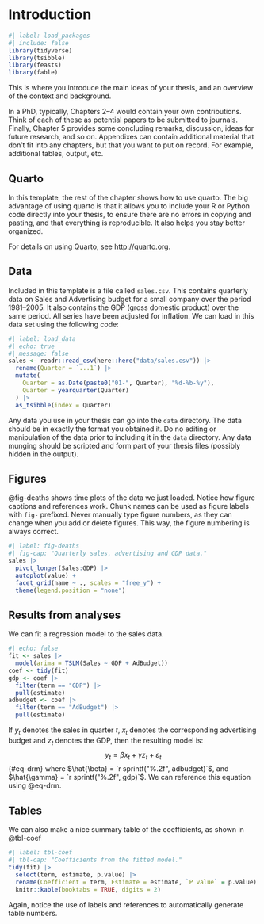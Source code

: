 # Introduction {#sec-intro}

```r
#| label: load_packages
#| include: false
library(tidyverse)
library(tsibble)
library(feasts)
library(fable)
```

This is where you introduce the main ideas of your thesis, and an overview of the context and background.

In a PhD, typically, Chapters 2--4 would contain your own contributions. Think of each of these as potential papers to be submitted to journals. Finally, Chapter 5 provides some concluding remarks, discussion, ideas for future research, and so on. Appendixes can contain additional material that don't fit into any chapters, but that you want to put on record. For example, additional tables, output, etc.

## Quarto

In this template, the rest of the chapter shows how to use quarto. The big advantage of using quarto is that it allows you to include your R or Python code directly into your thesis, to ensure there are no errors in copying and pasting, and that everything is reproducible. It also helps you stay better organized.

For details on using Quarto, see <http://quarto.org>.

## Data

Included in this template is a file called `sales.csv`. This contains quarterly data on Sales and Advertising budget for a small company over the period 1981--2005. It also contains the GDP (gross domestic product) over the same period. All series have been adjusted for inflation. We can load in this data set using the following code:

```r
#| label: load_data
#| echo: true
#| message: false
sales <- readr::read_csv(here::here("data/sales.csv")) |>
  rename(Quarter = `...1`) |>
  mutate(
    Quarter = as.Date(paste0("01-", Quarter), "%d-%b-%y"),
    Quarter = yearquarter(Quarter)
  ) |>
  as_tsibble(index = Quarter)
```

Any data you use in your thesis can go into the `data` directory. The data should be in exactly the format you obtained it. Do no editing or manipulation of the data prior to including it in the `data` directory. Any data munging should be scripted and form part of your thesis files (possibly hidden in the output).

## Figures

@fig-deaths shows time plots of the data we just loaded. Notice how figure captions and references work. Chunk names can be used as figure labels with `fig-` prefixed. Never manually type figure numbers, as they can change when you add or delete figures. This way, the figure numbering is always correct.

```r
#| label: fig-deaths
#| fig-cap: "Quarterly sales, advertising and GDP data."
sales |>
  pivot_longer(Sales:GDP) |>
  autoplot(value) +
  facet_grid(name ~ ., scales = "free_y") +
  theme(legend.position = "none")
```

## Results from analyses

We can fit a regression model to the sales data.

```r
#| echo: false
fit <- sales |>
  model(arima = TSLM(Sales ~ GDP + AdBudget))
coef <- tidy(fit)
gdp <- coef |>
  filter(term == "GDP") |>
  pull(estimate)
adbudget <- coef |>
  filter(term == "AdBudget") |>
  pull(estimate)
```

If $y_t$ denotes the sales in quarter $t$, $x_t$ denotes the corresponding advertising budget and $z_t$ denotes the GDP, then the resulting model is:
$$
  y_t = \beta x_t + \gamma z_t + \varepsilon_t
$$ {#eq-drm}
where
$\hat{\beta} = `r sprintf("%.2f", adbudget)`$,
and
$\hat{\gamma} = `r sprintf("%.2f", gdp)`$.
We can reference this equation using @eq-drm.

## Tables

We can also make a nice summary table of the coefficients, as shown in @tbl-coef

```r
#| label: tbl-coef
#| tbl-cap: "Coefficients from the fitted model."
tidy(fit) |>
  select(term, estimate, p.value) |>
  rename(Coefficient = term, Estimate = estimate, `P value` = p.value) |>
  knitr::kable(booktabs = TRUE, digits = 2)
```

Again, notice the use of labels and references to automatically generate table numbers.
